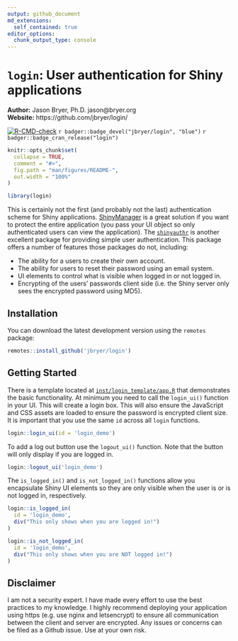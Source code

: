 ```yaml
---
output: github_document
md_extensions:
  self_contained: true
editor_options:
  chunk_output_type: console
---
```


# `login`: User authentication for Shiny applications

**Author:** Jason Bryer, Ph.D. jason@bryer.org  
**Website:** https://github.com/jbryer/login/

<!-- badges: start -->
[![R-CMD-check](https://github.com/jbryer/login/actions/workflows/R-CMD-check.yaml/badge.svg)](https://github.com/jbryer/login/actions/workflows/R-CMD-check.yaml)
`r badger::badge_devel("jbryer/login", "blue")`
`r badger::badge_cran_release("login")`
<!-- badges: end -->


```r
knitr::opts_chunk$set(
  collapse = TRUE,
  comment = "#>",
  fig.path = "man/figures/README-",
  out.width = "100%"
)

library(login)
```

This is certainly not the first (and probably not the last) authentication scheme for Shiny applications. [ShinyManager](https://datastorm-open.github.io/shinymanager/) is a great solution if you want to protect the entire application (you pass your UI object so only authenticated users can view the application). The [`shinyauthr`](https://github.com/PaulC91/shinyauthr?tab=readme-ov-file) is another excellent package for providing simple user authentication. This package offers a number of features those packages do not, including:

* The ability for a users to create their own account.
* The ability for users to reset their password using an email system.
* UI elements to control what is visible when logged in or not logged in.
* Encrypting of the users' passwords client side (i.e. the Shiny server only sees the encrypted password using MD5).


## Installation

You can download the latest development version using the `remotes` package:

```r
remotes::install_github('jbryer/login')
```

## Getting Started

There is a template located at [`inst/login_template/app.R`](inst/login_template/app.R) that demonstrates the basic functionality. At minimum you need to call the `login_ui()` function in your UI. This will create a login box. This will also ensure the JavaScript and CSS assets are loaded to ensure the password is encrypted client size. It is important that you use the same `id` across all `login` functions.

```r
login::login_ui(id = 'login_demo')
```

To add a log out button use the `logout_ui()` function. Note that the button will only display if you are logged in.

```r
login::logout_ui('login_demo')
```

The `is_logged_in()` and `is_not_logged_in()` functions allow you encapsulate Shiny UI elements so they are only visible when the user is or is not logged in, respectively. 

```r
login::is_logged_in(
  id = 'login_demo',
  div("This only shows when you are logged in!")
)
```

```r
login::is_not_logged_in(
  id = 'login_demo',
  div("This only shows when you are NOT logged in!")
)
```

## Disclaimer

I am not a security expert. I have made every effort to use the best practices to my knowledge. I highly recommend deploying your application using https (e.g. use nginx and letsencrypt) to ensure all communication between the client and server are encrypted. Any issues or concerns can be filed as a Github issue. Use at your own risk.

